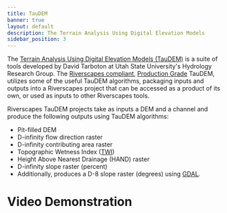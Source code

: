 ```yaml
---
title: TauDEM
banner: true
layout: default
description: The Terrain Analysis Using Digital Elevation Models
sidebar_position: 3
---
```


The [Terrain Analysis Using Digital Elevation Models (TauDEM)](https://hydrology.usu.edu/taudem/taudem5/) is a suite of tools developed by David Tarboton at Utah State University's Hydrology Research Group. The [Riverscapes compliant](https://riverscapes.net/Tools/#riverscapes-compliant), [Production Grade](https://riverscapes.net/Tools/#riverscapes-compliant) TauDEM, utilizes some of the useful TauDEM algorithms, packaging inputs and outputs into a Riverscapes project that can be accessed as a product of its own, or used as inputs to other Riverscapes tools.

Riverscapes TauDEM projects take as inputs a DEM and a channel and produce the following outputs using TauDEM algorithms:

- Pit-filled DEM
- D-infinity flow direction raster
- D-infinity contributing area raster
- Topographic Wetness Index ([TWI](https://en.wikipedia.org/wiki/Topographic_wetness_index))
- Height Above Nearest Drainage (HAND) raster
- D-infinity slope raster (percent)
- Additionally, produces a D-8 slope raster (degrees) using [GDAL](https://gdal.org/).

# Video Demonstration

<YouTubeEmbed videoId="YMgHAcDbnrk"/>
